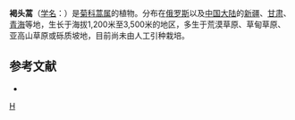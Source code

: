 {{Speciesbox
| taxon = Artemisia aschurbajewii
| binomial_authority = C. Winkl.
}}

'''褐头蒿'''（[[学名|学名]]：{{lang|la|''Artemisia aschurbajewii''}}）是[[菊科|菊科]][[蒿属|蒿属]]的植物。分布在[[俄罗斯|俄罗斯]]以及[[中国大陆|中国大陆]]的[[新疆|新疆]]、[[甘肃|甘肃]]、[[青海|青海]]等地，生长于海拔1,200米至3,500米的地区，多生于荒漠草原、草甸草原、亚高山草原或砾质坡地，目前尚未由人工引种栽培。

== 参考文献 ==
<div class="references-small">
* {{cite web| url =http://www.bioinfo.cn/db05/KmzwSpecies.php?action=view&id=4081| title =褐头蒿| work =《中国高等植物数据库全库》| publisher =中国科学院微生物研究所| author =昆明植物研究所| accessdate =2009-02-24| deadurl =yes| archiveurl =https://web.archive.org/web/20160305053921/http://www.bioinfo.cn/db05/KmzwSpecies.php?action=view&id=4081| archivedate =2016年3月5日| df =}}
</div>

{{taxonbar}}
[[Category:蒿属|H]]
